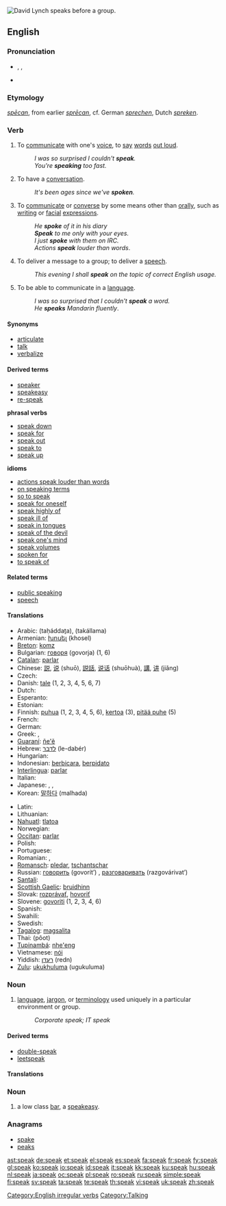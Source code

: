 {{wikipedia}}
[[File:David Lynch -microphone -10Aug2007-2p.jpg|thumb|right|[[w:David Lynch|David Lynch]] speaks before a group.]]
{{also|-speak}}
==English==

{{rank|free|return|call|354|speak|land|why|women}}

===Pronunciation===
* {{enPR|spēk}}, {{IPA|/spiːk/}}, {{SAMPA|/spi:k/}}
* {{audio|en-us-speak.ogg|Audio (US)}}
*: {{rhymes|iːk}}

===Etymology===
{{etyl|ang}} ''[[specan|spēcan]]'', from earlier ''[[sprecan|sprēcan]]'', cf. German ''[[sprechen]]'', Dutch ''[[spreken]]''.

===Verb===
{{en-verb|'''[[speaks]]''' ''or archaic'', '''[[speaketh]]'''|speaking|'''[[spoke]]''' ''or archaic'', '''[[spake]]'''|spoken}}

# {{intransitive}} To [[communicate]] with one's [[voice]], to [[say]] [[word]]s [[out loud]].
#: ''I was so surprised I couldn't '''speak'''.''
#: ''You're '''speaking''' too fast.''
# {{intransitive}} To have a [[conversation]].
#: ''It's been ages since we've '''spoken'''.''
# {{context|by extension}} To [[communicate]] or [[converse]] by some means other than [[orally]], such as [[writing]] or [[facial]] [[expressions]].
#: ''He '''spoke''' of it in his diary''
#: '' '''Speak''' to me only with your eyes.''
#: ''I just '''spoke''' with them on IRC.''
#: ''Actions '''speak''' louder than words''.
# {{intransitive}} To deliver a message to a group; to deliver a [[speech]].
#: ''This evening I shall '''speak''' on the topic of correct English usage.''
# {{transitive}} To be able to communicate in a [[language]].
#: ''I was so surprised that I couldn't '''speak''' a word.''
#: ''He '''speaks''' Mandarin fluently''.

====Synonyms====
* [[articulate]]
* [[talk]]
* [[verbalize]]

====Derived terms====
* [[speaker]]
* [[speakeasy]]
* [[re-speak]]

'''phrasal verbs'''
* [[speak down]]
* [[speak for]]
* [[speak out]]
* [[speak to]]
* [[speak up]]
'''idioms'''
* [[actions speak louder than words]]
* [[on speaking terms]]
* [[so to speak]]
* [[speak for oneself]]
* [[speak highly of]]
* [[speak ill of]]
* [[speak in tongues]]
* [[speak of the devil]]
* [[speak one's mind]]
* [[speak volumes]]
* [[spoken for]]
* [[to speak of]]

====Related terms====
* [[public speaking]]
* [[speech]]

====Translations====
{{trans-top}}
* Arabic: {{Arab|[[تحدث]]}} (taḥáddaṯa), {{Arab|[[تكلم]]}} (takállama)
* Armenian: [[խոսել]] (khosel)
* [[Breton]]: [[komz]]
* Bulgarian: [[говоря]] (govorja) (1, 6)
* [[Catalan]]: [[parlar]]
* Chinese: [[説]], [[说]] (shuō), [[説話]], [[说话]] (shuōhuà), [[講]], [[讲]] (jiǎng)
* Czech: {{t+|cs|mluvit}}
* Danish: [[tale#Danish|tale]] (1, 2, 3, 4, 5, 6, 7)
* Dutch: {{t+|nl|spreken}}
* Esperanto: {{t-|eo|paroli|xs=Esperanto}}
* Estonian: {{t-|et|rääkima}}
* Finnish: [[puhua]] (1, 2, 3, 4, 5, 6), [[kertoa]] (3), [[pitää puhe]] (5)
* French: {{t+|fr|parler}}
* German: {{t+|de|sprechen}}
* Greek: {{t+|el|μιλώ|tr=miló|sc=Grek}}, {{t+|el|λέω|tr=léo|sc=Grek}}
* [[Guaraní]]: [[ñe'ẽ]]
* Hebrew: [[לדבר]] (le-dabér)
* Hungarian: {{t-|hu|beszélni}}
* Indonesian: [[bicara|berbicara]], [[pidato|berpidato]]
* [[Interlingua]]: [[parlar]]
* Italian: {{t+|it|parlare}}
* Japanese: {{t+|ja|話す|tr=hanasu|sc=Jpan}}, {{t-|ja|語る|tr=kataru|sc=Jpan}}, {{t+|ja|言う|tr=iu|sc=Jpan}}
* Korean: [[말하다]] (malhada)
{{trans-mid}}
* Latin: {{t-|la|dicere}}
* Lithuanian: {{t+|lt|kalbėti|xs=Lithuanian}}
* [[Nahuatl]]: [[tlatoa]]
* Norwegian: {{t+|no|snakke}}
* [[Occitan]]: [[parlar]]
* Polish: {{t+|pl|mówić}}
* Portuguese: {{t+|pt|falar}}
* Romanian: {{t+|ro|vorbi}}, {{t+|ro|discuta}}
* [[Romansch]]: [[pledar]],  [[tschantschar]]
* Russian: [[говорить]] (govorít’) {{impf}}, [[разговаривать]] (razgovárivat’) {{impf}}
* [[Santali]]: {{tø|sat|ᱨᱳᱲ|tr=rorr|sc=Olck}}
* [[Scottish Gaelic]]: [[bruidhinn]]
* Slovak: [[rozprávať]], [[hovoriť]]
* Slovene: [[govoriti]] (1, 2, 3, 4, 6)
* Spanish: {{t+|es|hablar}}
* Swahili: {{t-|sw|ongea|xs=Swahili}}
* Swedish: {{t+|sv|tala}}
* [[Tagalog]]: [[magsalita]]
* Thai: {{Thai|[[พูด]]}} (pôot)
* [[Tupinambá]]: [[nhe'eng]]
* Vietnamese: [[nói]]
* Yiddish: [[רעדן]] (redn)
* [[Zulu]]: [[ukukhuluma]] (ugukuluma)
{{trans-bottom}}

===Noun===
{{en-noun|-}}

# [[language]], [[jargon]], or [[terminology]] used uniquely in a particular environment or group.
#: ''Corporate speak; IT speak''

====Derived terms====
* [[double-speak]]
* [[leetspeak]]

====Translations====
{{trans-top|jargon/terminology}}
{{trans-mid}}
{{trans-bottom}}

===Noun===
{{en-noun}}

# {{dated}} a low class [[bar]], a [[speakeasy]].

===Anagrams===
* [[spake]]
* [[peaks]]

[[Category:English irregular verbs]]
[[Category:Talking]]

[[ast:speak]]
[[de:speak]]
[[et:speak]]
[[el:speak]]
[[es:speak]]
[[fa:speak]]
[[fr:speak]]
[[fy:speak]]
[[gl:speak]]
[[ko:speak]]
[[io:speak]]
[[id:speak]]
[[it:speak]]
[[kk:speak]]
[[ku:speak]]
[[hu:speak]]
[[nl:speak]]
[[ja:speak]]
[[oc:speak]]
[[pl:speak]]
[[ro:speak]]
[[ru:speak]]
[[simple:speak]]
[[fi:speak]]
[[sv:speak]]
[[ta:speak]]
[[te:speak]]
[[th:speak]]
[[vi:speak]]
[[uk:speak]]
[[zh:speak]]